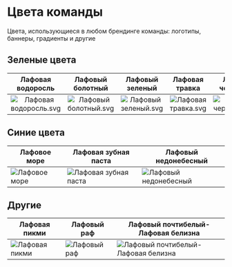 # Цвета команды

Цвета, использующиеся в любом брендинге команды: логотипы, баннеры, градиенты и другие

## Зеленые цвета

| Лафовая водоросль                                                | Лафовый болотный                                               | Лафовый зеленый                                              |  Лафовая травка                                                          |    Лафовый черепаший                                                              |
| :----------------------------------------------------------------: | :--------------------------------------------------------------: | :------------------------------------------------------------: | :----------------------------------------------------------: | :----------------------------------------------------------------: |
| ![Лафовая водоросль.svg](/assets/colors/Лафовая%20водоросль.svg) | ![Лафовый болотный.svg](/assets/colors/Лафовый%20болотный.svg) | ![Лафовый зеленый.svg](/assets/colors/Лафовый%20зеленый.svg) | ![Лафовая травка.svg](/assets/colors/Лафовая%20травка.svg) | ![Лафовый черепаший.svg](/assets/colors/Лафовый%20черепаший.svg) |

## Синие цвета

| Лафовое море                                       | Лафовая зубная паста                                                 | Лафовый недонебесный                                               |
| -------------------------------------------------- | -------------------------------------------------------------------- | ------------------------------------------------------------------ |
| ![Лафовое море](/assets/colors/Лафовое%20море.svg) | ![Лафовая зубная паста](/assets/colors/Лафовая%20зубная%20паста.svg) | ![Лафовый недонебесный](/assets/colors/Лафовый%20недонебесный.svg) |

## Другие

| Лафовая пикми                                        | Лафовый раф                                      | Лафовый почтибелый-Лафовая белизна                                                               |
| ---------------------------------------------------- | ------------------------------------------------ | ------------------------------------------------------------------------------------------------ |
| ![Лафовая пикми](/assets/colors/Лафовая%20пикми.svg) | ![Лафовый раф](/assets/colors/Лафовый%20раф.svg) | ![Лафовый почтибелый-Лафовая белизна](/assets/colors/Лафовый%20почтибелый-Лафовая%20белизна.svg) |
